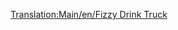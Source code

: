 [[Translation:Main/en/Fizzy Drink Truck]]{{en/-}}
{{Template:Wagons/Nl
|Naam=Frisdrankwagon
|Afbeelding=[[File:en/Fuzzydrinktruck.png]]
|NormaalKosten=£1,130 ($2,260)
|NormaalGewicht=18 / 21 t
|NormaalCapaciteit=25 blikjes frisdrank
|MonoKosten="
|MonoGewicht="
|MonoCapaciteit=30 blikjes frisdrank
|MagKosten="
|MagGewicht=18 / 22 t
|MagCapaciteit=32 blikjes frisdrank
|Omschrijving=Transporteert [[Main/en/Fizzy Drinks|frisdrank (EN)]]
}}
